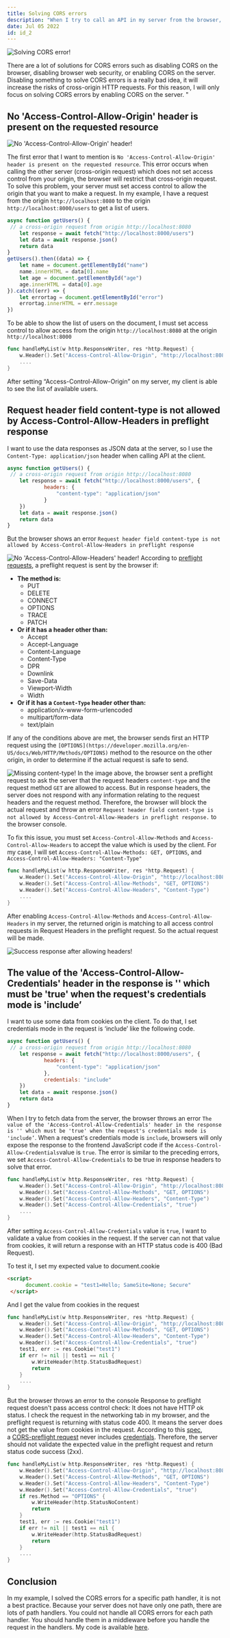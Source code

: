 ```yaml
---
title: Solving CORS errors
description: "When I try to call an API in my server from the browser, it sometimes got errors “something has been blocked by CORS policy..” on the browser console. These errors are CORS errors, I will not talk about what the CORS is in this blog. This blog will focus on some common CORS errors which I got when calling APIs on the browser."
date: Jul 05 2022
id: id_2
---
```


![Solving CORS error!](/images/sces/cors.png "Solving CORS Errors")

There are a lot of solutions for CORS errors such as disabling CORS on the browser, disabling browser web security, or enabling CORS on the server. Disabling something to solve CORS errors is a really bad idea, it will increase the risks of cross-origin HTTP requests. For this reason, I will only focus on solving CORS errors by enabling CORS on the server. " 

## No 'Access-Control-Allow-Origin' header is present on the requested resource

![No 'Access-Control-Allow-Origin' header!](/images/sces/allow-origin.png "CORS errors")

The first error that I want to mention is `No 'Access-Control-Allow-Origin' header is present on the requested resource`. This error occurs when calling the other server (cross-origin request) which does not set access control from your origin, the browser will restrict that cross-origin request.  To solve this problem, your server must set access control to allow the origin that you want to make a request.  In my example, I have a request from the origin `http://localhost:8080` to the origin `http://localhost:8000/users` to get a list of users.

```jsx
async function getUsers() {
 // a cross-origin request from origin http://localhost:8080
	let response = await fetch("http://localhost:8000/users")
	let data = await response.json()
	return data
}
getUsers().then((data) => {
	let name = document.getElementById("name")
	name.innerHTML = data[0].name
	let age = document.getElementById("age")
	age.innerHTML = data[0].age
}).catch((err) => {
	let errortag = document.getElementById("error")
	errortag.innerHTML = err.message
})
```

To be able to show the list of users on the document, I must set access control to allow access from the origin `http://localhost:8080` at the origin `http://localhost:8000`

```go
func handleMyList(w http.ResponseWriter, res *http.Request) {
	w.Header().Set("Access-Control-Allow-Origin", "http://localhost:8080")
	....
}
```

After setting “Access-Control-Allow-Origin” on my server, my client is able to see the list of available users.

## Request header field content-type is not allowed by Access-Control-Allow-Headers in preflight response

I want to use the data responses as JSON data at the server, so I use the `Content-Type: application/json` header when calling API at the client.

```jsx
async function getUsers() {
 // a cross-origin request from origin http://localhost:8080
	let response = await fetch("http://localhost:8000/users", {
			headers: {
				"content-type": "application/json"
			}
	})
	let data = await response.json()
	return data
}
```

But the browser shows an error `Request header field content-type is not allowed by Access-Control-Allow-Headers in preflight response`

![No 'Access-Control-Allow-Headers' header!](/images/sces/allow-header.png "CORS errors content-type")
According to [preflight requests](https://developer.mozilla.org/en-US/docs/Web/HTTP/CORS#preflighted_requests), a preflight request is sent by the browser if:

- **The method is:**
    - PUT
    - DELETE
    - CONNECT
    - OPTIONS
    - TRACE
    - PATCH
- **Or if it has a header other than:**
    - Accept
    - Accept-Language
    - Content-Language
    - Content-Type
    - DPR
    - Downlink
    - Save-Data
    - Viewport-Width
    - Width
- **Or if it has a `Content-Type` header other than:**
    - application/x-www-form-urlencoded
    - multipart/form-data
    - text/plain

If any of the conditions above are met, the browser sends first an HTTP request using the `[OPTIONS](https://developer.mozilla.org/en-US/docs/Web/HTTP/Methods/OPTIONS)` method to the resource on the other origin, in order to determine if the actual request is safe to send. 

![Missing content-type!](/images/sces/missing-content-type.png "CORS errors content-type request")
In the image above, the browser sent a preflight request to ask the server that the request headers `content-type` and the request method `GET` are allowed to access. But in response headers, the server does not respond with any information relating to the request headers and the request method. Therefore, the browser will block the actual request and throw an error `Request header field content-type is not allowed by Access-Control-Allow-Headers in preflight response.` to the browser console.

To fix this issue, you must set `Access-Control-Allow-Methods` and `Access-Control-Allow-Headers` to accept the value which is used by the client. For my case, I will set `Access-Control-Allow-Methods: GET, OPTIONS`, and `Access-Control-Allow-Headers: "Content-Type"`

```go
func handleMyList(w http.ResponseWriter, res *http.Request) {
	w.Header().Set("Access-Control-Allow-Origin", "http://localhost:8080")
	w.Header().Set("Access-Control-Allow-Methods", "GET, OPTIONS")
	w.Header().Set("Access-Control-Allow-Headers", "Content-Type")
	....
}
```

After enabling `Access-Control-Allow-Methods` and `Access-Control-Allow-Headers` in my server, the returned origin is matching to all access control requests in Request Headers in the preflight request. So the actual request will be made.

![Success response after allowing headers!](/images/sces/after-add-allow-header.png "After allowing headers and methods")
## The value of the 'Access-Control-Allow-Credentials' header in the response is '' which must be 'true' when the request's credentials mode is 'include’

I want to use some data from cookies on the client. To do that, I set credentials mode in the request is ‘include’ like the following code.

```jsx
async function getUsers() {
 // a cross-origin request from origin http://localhost:8080
	let response = await fetch("http://localhost:8000/users", {
			headers: {
				"content-type": "application/json"
			},
			credentials: "include"
	})
	let data = await response.json()
	return data
}
```

When I try to fetch data from the server, the browser throws an error `The value of the 'Access-Control-Allow-Credentials' header in the response is '' which must be 'true' when the request's credentials mode is 'include’`. When a request's credentials mode is `include`, browsers will only expose the response to the frontend JavaScript code if the `Access-Control-Allow-Credentials`value is `true`. The error is similar to the preceding errors, we set `Access-Control-Allow-Credentials` to be true in response headers to solve that error.

```go
func handleMyList(w http.ResponseWriter, res *http.Request) {
	w.Header().Set("Access-Control-Allow-Origin", "http://localhost:8080")
	w.Header().Set("Access-Control-Allow-Methods", "GET, OPTIONS")
	w.Header().Set("Access-Control-Allow-Headers", "Content-Type")
	w.Header().Set("Access-Control-Allow-Credentials", "true")
	....
}
```

After setting `Access-Control-Allow-Credentials` value is `true`, I want to validate a value from cookies in the request. If the server can not that value from cookies, it will return a response with an HTTP status code is 400 (Bad Request).

To test it, I set my expected value to document.cookie

```html
<script>
      document.cookie = "test1=Hello; SameSite=None; Secure"
 </script>
```

And I get the value from cookies in the request

```go
func handleMyList(w http.ResponseWriter, res *http.Request) {
	w.Header().Set("Access-Control-Allow-Origin", "http://localhost:8080")
	w.Header().Set("Access-Control-Allow-Methods", "GET, OPTIONS")
	w.Header().Set("Access-Control-Allow-Headers", "Content-Type")
	w.Header().Set("Access-Control-Allow-Credentials", "true")
	test1, err := res.Cookie("test1")
	if err != nil || test1 == nil {
		w.WriteHeader(http.StatusBadRequest)
		return
	}
	....
}
```

But the browser throws an error to the console Response to preflight request doesn't pass access control check: It does not have HTTP ok status. I check the request in the networking tab in my browser, and the preflight request is returning with status code 400. It means the server does not get the value from cookies in the request. According to this [spec](https://fetch.spec.whatwg.org/#cors-protocol-and-credentials), a [CORS-preflight request](https://fetch.spec.whatwg.org/#cors-preflight-request) never includes [credentials](https://fetch.spec.whatwg.org/#credentials). Therefore, the server should not validate the expected value in the preflight request and return status code success (2xx).

```go
func handleMyList(w http.ResponseWriter, res *http.Request) {
	w.Header().Set("Access-Control-Allow-Origin", "http://localhost:8080")
	w.Header().Set("Access-Control-Allow-Methods", "GET, OPTIONS")
	w.Header().Set("Access-Control-Allow-Headers", "Content-Type")
	w.Header().Set("Access-Control-Allow-Credentials", "true")
	if res.Method == "OPTIONS" {
		w.WriteHeader(http.StatusNoContent)
		return
	}
	test1, err := res.Cookie("test1")
	if err != nil || test1 == nil {
		w.WriteHeader(http.StatusBadRequest)
		return
	}
	....
}
```

## Conclusion

In my example, I solved the CORS errors for a specific path handler, it is not a best practice. Because your server does not have only one path, there are lots of path handlers. You could not handle all CORS errors for each path handler. You should handle them in a middleware before you handle the request in the handlers. My code is available [here](https://github.com/tranhiepqna/solving-cors-erros).
